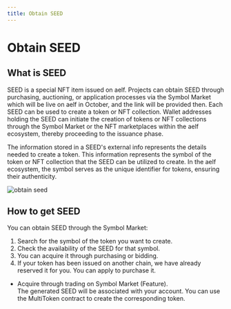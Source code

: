 ```yaml
---
title: Obtain SEED
---
```


# Obtain SEED

## What is SEED

SEED is a special NFT item issued on aelf. Projects can obtain SEED through purchasing, auctioning, or application processes via the Symbol Market which will be live on aelf in October, and the link will be provided then. Each SEED can be used to create a token or NFT collection. Wallet addresses holding the SEED can initiate the creation of tokens or NFT collections through the Symbol Market or the NFT marketplaces within the aelf ecosystem, thereby proceeding to the issuance phase.  

The information stored in a SEED's external info represents the details needed to create a token. This information represents the symbol of the token or NFT collection that the SEED can be utilized to create. In the aelf ecosystem, the symbol serves as the unique identifier for tokens, ensuring their authenticity.

![obtain seed](/img/quick-start/obtain-seed.jpeg)

## How to get SEED

You can obtain SEED through the Symbol Market:

1.  Search for the symbol of the token you want to create.
1.  Check the availability of the SEED for that symbol.
1.  You can acquire it through purchasing or bidding.
1.  If your token has been issued on another chain, we have already reserved it for you. You can apply to purchase it.

- Acquire through trading on Symbol Market (Feature).  
  The generated SEED will be associated with your account. You can use the MultiToken contract to create the corresponding token.
